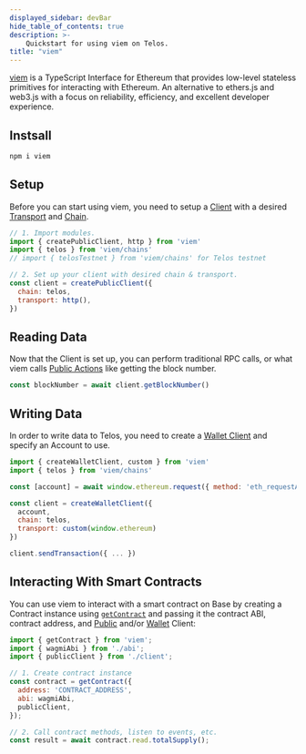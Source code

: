 ---
displayed_sidebar: devBar
hide_table_of_contents: true
description: >-
    Quickstart for using viem on Telos.
title: "viem"
---

[viem](https://viem.sh/) is a TypeScript Interface for Ethereum that provides low-level stateless primitives for interacting with Ethereum. An alternative to ethers.js and web3.js with a focus on reliability, efficiency, and excellent developer experience.

## Instsall

``` bash
npm i viem
``` 

## Setup

Before you can start using viem, you need to setup a [Client](https://viem.sh/docs/clients/intro.html) with a desired [Transport](https://viem.sh/docs/clients/intro.html) and [Chain](https://viem.sh/docs/chains/introduction).

``` javascript
// 1. Import modules.
import { createPublicClient, http } from 'viem'
import { telos } from 'viem/chains'
// import { telosTestnet } from 'viem/chains' for Telos testnet

// 2. Set up your client with desired chain & transport.
const client = createPublicClient({
  chain: telos,
  transport: http(),
})
``` 

## Reading Data

Now that the Client is set up, you can perform traditional RPC calls, or what viem calls [Public Actions](https://viem.sh/docs/actions/public/introduction.html) like getting the block number.

``` javascript 
const blockNumber = await client.getBlockNumber()
```

## Writing Data

In order to write data to Telos, you need to create a [Wallet Client](https://viem.sh/docs/clients/wallet) and specify an Account to use.

``` javascript 
import { createWalletClient, custom } from 'viem'
import { telos } from 'viem/chains'

const [account] = await window.ethereum.request({ method: 'eth_requestAccounts' })

const client = createWalletClient({
  account,
  chain: telos,
  transport: custom(window.ethereum)
})

client.sendTransaction({ ... })
```

## Interacting With Smart Contracts

You can use viem to interact with a smart contract on Base by creating a Contract instance using [`getContract`](https://viem.sh/docs/contract/getContract.html) and passing it the contract ABI, contract address, and [Public](https://viem.sh/docs/clients/public.html) and/or [Wallet](https://viem.sh/docs/clients/wallet.html) Client:

``` javascript 
import { getContract } from 'viem';
import { wagmiAbi } from './abi';
import { publicClient } from './client';

// 1. Create contract instance
const contract = getContract({
  address: 'CONTRACT_ADDRESS',
  abi: wagmiAbi,
  publicClient,
});

// 2. Call contract methods, listen to events, etc.
const result = await contract.read.totalSupply();
```

